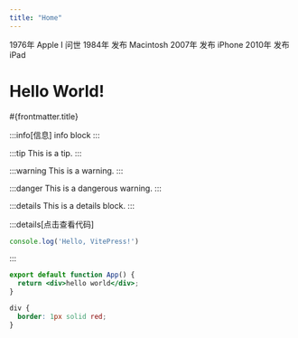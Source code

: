 ```yaml
---
title: "Home"
---
```


<div class="sys-ctx-main-left">

<Timeline>
        <Timeline.Item>
            <label class="time">1976年</label>
            <span class="content">Apple I 问世</span>
        </Timeline.Item>
        <Timeline.Item>
            <label class="time">1984年</label>
            <span class="content">发布 Macintosh</span>
        </Timeline.Item>
        <Timeline.Item>
            <label class="time">2007年</label>
            <span class="content">发布 iPhone</span>
        </Timeline.Item>
        <Timeline.Item>
            <label class="time">2010年</label>
            <span class="content">发布 iPad</span>
        </Timeline.Item>
    </Timeline>

# Hello World!

#{frontmatter.title}



:::info[信息]
info block
:::

:::tip
This is a tip.
:::

:::warning
This is a warning.
:::

:::danger
This is a dangerous warning.
:::

:::details
This is a details block.
:::


:::details[点击查看代码]
```js
console.log('Hello, VitePress!')
```
:::



```jsx tabs=demo name=index.jsx
export default function App() {
  return <div>hello world</div>;
}
```

```css tabs=demo name=style.css
div {
  border: 1px solid red;
}
```

</div>

